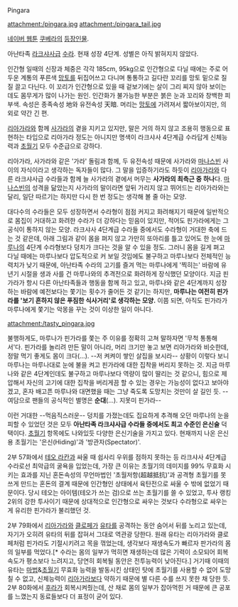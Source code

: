 Pingara

attachment:/pingara.jpg attachment:/pingara_tail.jpg

[[네이버 웹툰]] [[쿠베라(웹툰)|쿠베라]]의 [[쿠베라(웹툰)/등장인물|등장인물]].

아난타족 [[라크샤사(쿠베라)|라크샤사]]급 [[수라(쿠베라)|수라]]. 현재 성장 4단계. 성별은 아직 밝혀지지 않았다. 

인간형 일때의 신장과 체중은 각각 185cm, 95kg으로 인간형으로 다닐 때에는 주로 어두운 계통의 푸른색 [[망토]]를 뒤집어쓰고 다니며 통통하고 길다란 꼬리를 망토 밑으로 질질 끌고 다닌다. 이 꼬리가 인간형으로 있을 때 겉보기에는 살이 그리 찌지 않아 보이는데도 몸무게가 많이 나가는 원인. 인간화가 불가능한 부분은 붉은 눈과 꼬리와 창백한 피부색. 속성은 종족속성 地와 유전속성 天暗. 머리는 [[망토]]에 가려져서 짧아보이지만, 의외로 약간 긴 편.

[[리아가라]]와 함께 [[사가라(쿠베라)|사가라]]의 곁을 지키고 있지만, 말은 거의 하지 않고 조용히 행동으로 표현하는 타입으로 리아가라 정도는 아니지만 명색이 라크샤사 4단계급 수라답게 신체능력과 [[초월기]] 모두 수준급으로 강하다.

리아가라, 사가라와 같은 '가라' 돌림과 함께, 두 유전속성 때문에 사가라와 [[마나스빈]] 사이의 자식이라고 생각하는 독자들이 많다. 그 말을 입증하기라도 하듯이 [[리아가라]]와 다른 라크샤사급 수라들과 함께 늘 사가라의 곁에서 머무는 '''사가라의 최측근 중 하나'''다. [[마나스빈]]의 성격을 닮았는지 사가라의 말이라면 앞뒤 가리지 않고 뛰어드는 리아가라와는 달리, 일단 따르기는 하지만 다시 한 번 정도는 생각해 볼 줄 아는 모양.

대다수의 수라들은 모두 성장하면서 수라형이 점점 커지고 화려해지기 때문에 일반적으로 몸집이 거대하고 화려한 수라가 더 강하다는 믿음이 있지만, 적어도 핀가라에게는 그 공식이 통하지 않는 모양. 라크샤사 4단계급 수라들 중에서도 수라형이 거대한 축에 드는 것 같은데, 아래 그림과 같이 몸을 펴지 않고 가만히 또아리를 틀고 있어도 한 눈에 [[마루나]]의 4단계 수라형보다 덩치가 크다는 것을 알 수 있을 정도. 그러니 몸을 길게 펴고 다닐 때에는 마루나보다 압도적으로 커 보일 것임에도 불구하고 마루나보다 전체적인 능력치가 낮기 때문에, 아난타족 수라의 고기를 즐겨 먹는 마루나에게 '찍히는' 바람에 유년기 시절을 생과 사를 건 마루나와의 추격전으로 화려하게 장식했던 모양이다. 지금 핀가라가 항시 다른 아난타족들과 행동을 함께 하고 있고, 마루나와 같은 4단계까지 성장하는 바람에 예전보다는 쫓기는 횟수가 줄어든 것 같기는 하지만, '''마루나는 여전히 핀가라를 '보기 흔하지 않은 푸짐한 식사거리'로 생각하는 모양.''' 이쯤 되면, 아직도 핀가라가 마루나에게 쫓기는 악몽을 꾸는 것이 이상한 일이 아니다.

attachment:/tasty_pingara.jpg

불행하게도, 마루나가 핀가라를 쫓는 주 이유를 정확히 고쳐 말하자면 '무척 통통해서'다. 핀가라를 놀리려 만든 말이 아니라, 머리 크기만 놓고 보면 리아가라와 비슷한데, 정말 먹기 좋게도 몸이 크다(...). --저 켜켜이 쌓인 살집을 보시라-- 상황이 이렇다 보니 마루나는 마루나대로 눈에 불을 켜고 핀가라에 대한 집착을 버리지 못하는 것. 지금 마루나와 같은 4단계인데도 불구하고 마루나보다 역량이 많이 딸리는 것 같으니, 힘으로 제압해서 자신의 고기에 대한 집착을 버리게끔 할 수 있는 경우는 가능성이 없다고 보아야겠고, 혼자 배고픈 마루나와 대면했을 때는 그냥 죽도록 도망치는 것만이 살 길인 듯. --여담으로 팬들의 공식적인 별명은 '''순대'''(...). 지못미 핀가라--

이런 거대한 --먹음직스러운-- 덩치를 가졌는데도 집요하게 추격해 오던 마루나의 눈을 피할 수 있었던 것은 모두 '''아난타족 라크샤사급 수라들 중에서도 최고 수준인 은신술''' 덕택이다. [[초월기]] 항목에도 나와있듯 다양한 은신기술을 가지고 있다. 현재까지 나온 은신용 초월기는 '은신(Hiding)'과 '방관자(Spectator)'. 

2부 57화에서 [[테오 라칸]]과 싸울 때 쉽사리 우위를 점하지 못하는 등 라크샤사 4단계급 수라로선 최악급의 굴욕을 입었는데, 가장 큰 이유는 초월기의 데미지를 99% 무효화 시키는 효과를 지닌 혼돈속성의 무언마법인 '초월저항(超越抵抗)'과 공격형 초월기를 못쓰게 만드는 혼돈의 결계 때문에 인간형인 상태에서 육탄전으로 싸울 수 밖에 없었기 때문이다. 당시 테오는 아이템(테오가 쓰는 검)으로 쓰는 초월기를 쓸 수 있었고, 투사 랭킹 2위의 강한 투사이기 때문에 상대적으로 인간형으로 싸우는 것보다 수라형으로 싸우는 게 유리한 핀가라가 불리했던 것.

2부 79화에서 [[리아가라]]와 [[클로페]]가 [[유타(쿠베라)|유타]]를 공격하는 동안 숨어서 뒤를 노리고 있는데, 자기가 오히려 유타의 뒤를 잡혀서 그대로 역관광 당한다. 원래 유타는 리아가라와 클로페처럼 핀가라도 기절시키려고 목을 꺾었는데, 생각보다 재생속도가 빠르자 판가라의 몸의 일부를 먹었다.[* 수라는 몸의 일부가 먹히면 재생하는데 많은 기력이 소모되어 회복 속도가 평소보다 느려지고, 당연히 회복될 동안은 전투능력이 낮아진다.] 거기때 이때의 유타는 [[마법(쿠베라)|마법]]&[[초월기]] 무효화 능력을 발동시킨 상태인 탓에 초월기를 사용할 수 없어 도망칠 수 없고, 신체능력이 [[리아가라]]보다 약하기 때문에 별 다른 수를 쓰지 못한 채 당한 듯. 2부 80화에서 [[후라]]가 회복시켜줬는데, 산 채로 몸의 일부가 잡아먹힌 거 때문에 큰 공포를 느꼈는지 동료들보다 더 표정이 굳어 있다.
